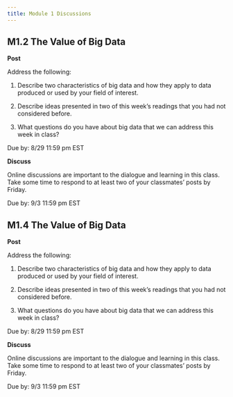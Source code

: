 ```yaml
---
title: Module 1 Discussions
---
```


## M1.2 The Value of Big Data

**Post**

Address the following:

1.  Describe two characteristics of big data and how they apply to data produced or used by your field of interest.

2.  Describe ideas presented in two of this week's readings that you had not considered before.

3.  What questions do you have about big data that we can address this week in class?

Due by: 8/29 11:59 pm EST

**Discuss**

Online discussions are important to the dialogue and learning in this class. Take some time to respond to at least two of your classmates' posts by Friday.

Due by: 9/3 11:59 pm EST


## M1.4 The Value of Big Data

**Post**

Address the following:

1.  Describe two characteristics of big data and how they apply to data produced or used by your field of interest.

2.  Describe ideas presented in two of this week's readings that you had not considered before.

3.  What questions do you have about big data that we can address this week in class?

Due by: 8/29 11:59 pm EST

**Discuss**

Online discussions are important to the dialogue and learning in this class. Take some time to respond to at least two of your classmates' posts by Friday.

Due by: 9/3 11:59 pm EST
